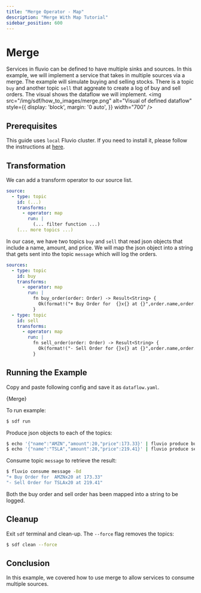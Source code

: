 ```yaml
---
title: "Merge Operator - Map"
description: "Merge With Map Tutorial"
sidebar_position: 600
---
```


# Merge

Services in fluvio can be defined to have multiple sinks and sources. In this example, we will implement a service that takes in multiple sources via a merge. The example will simulate buying and selling stocks. There is a topic `buy` and another topic `sell` that aggreate to create a log of buy and sell orders. The visual shows the dataflow we will implement. 
<img src="/img/sdf/how_to_images/merge.png" alt="Visual of defined dataflow"  style={{ display: 'block', margin: '0 auto', }} width="700" />

## Prerequisites

This guide uses `local` Fluvio cluster. If you need to install it, please follow the instructions at [here][installation].

## Transformation

We can add a transform operator to our source list.
```YAML
source:
  - type: topic
    id: (...)
    transforms:
      - operator: map
        run: |
          (... filter function ...)
    (... more topics ...)
```
In our case, we have two topics `buy` and `sell` that read json objects that include a name, amount, and price. We will map the json object into a string that gets sent into the topic `message` which will log the orders.

```YAML
sources:
  - type: topic
    id: buy
    transforms:
      - operator: map
        run: |
          fn buy_order(order: Order) -> Result<String> {
            Ok(format!("+ Buy Order for  {}x{} at {}",order.name,order.amount,order.price))
          }
  - type: topic
    id: sell 
    transforms:
      - operator: map
        run: |
          fn sell_order(order: Order) -> Result<String> {
            Ok(format!("- Sell Order for {}x{} at {}",order.name,order.amount,order.price))
          }
```

## Running the Example

Copy and paste following config and save it as `dataflow.yaml`.


<CodeBlock language="yaml">{Merge}</CodeBlock>

To run example:
```bash copy="cmd"
$ sdf run
```

Produce json objects to each of the topics:

```bash copy="cmd"
$ echo '{"name":"AMZN","amount":20,"price":173.33}' | fluvio produce buy
$ echo '{"name":"TSLA","amount":20,"price":219.41}' | fluvio produce sell
```

Consume topic `message` to retrieve the result:

```bash copy="cmd"
$ fluvio consume message -Bd
"+ Buy Order for  AMZNx20 at 173.33"
"- Sell Order for TSLAx20 at 219.41"
```

Both the buy order and sell order has been mapped into a string to be logged.

## Cleanup

Exit `sdf` terminal and clean-up. The `--force` flag removes the topics:

```bash copy="cmd"
$ sdf clean --force
```


## Conclusion

In this example, we covered how to use merge to allow services to consume multiple sources.

[installation]: /docs/fluvio/quickstart#install-fluvio
[filter]: /sdf/how-to/filter_operator

